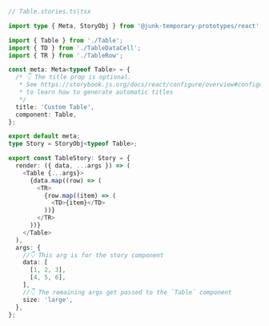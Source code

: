 ```ts
// Table.stories.ts|tsx

import type { Meta, StoryObj } from '@junk-temporary-prototypes/react';

import { Table } from './Table';
import { TD } from './TableDataCell';
import { TR } from './TableRow';

const meta: Meta<typeof Table> = {
  /* 👇 The title prop is optional.
   * See https://storybook.js.org/docs/react/configure/overview#configure-story-loading
   * to learn how to generate automatic titles
   */
  title: 'Custom Table',
  component: Table,
};

export default meta;
type Story = StoryObj<typeof Table>;

export const TableStory: Story = {
  render: ({ data, ...args }) => (
    <Table {...args}>
      {data.map((row) => (
        <TR>
          {row.map((item) => (
            <TD>{item}</TD>
          ))}
        </TR>
      ))}
    </Table>
  ),
  args: {
    //👇 This arg is for the story component
    data: [
      [1, 2, 3],
      [4, 5, 6],
    ],
    //👇 The remaining args get passed to the `Table` component
    size: 'large',
  },
};
```
